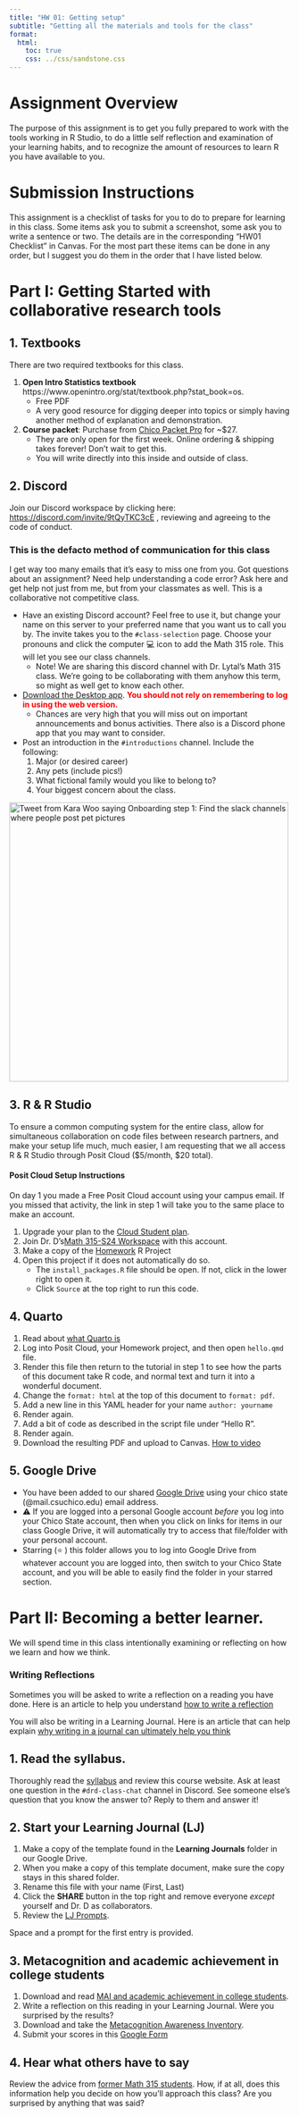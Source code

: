 ```yaml
---
title: "HW 01: Getting setup"
subtitle: "Getting all the materials and tools for the class"
format: 
  html: 
    toc: true
    css: ../css/sandstone.css
---
```



# Assignment Overview

The purpose of this assignment is to get you fully prepared to work with the tools working in R Studio, to do a little self reflection and examination of your learning habits, and to recognize the amount of resources to learn R you have available to you. 


# Submission Instructions

This assignment is a checklist of tasks for you to do to prepare for learning in this class. Some items ask you to submit a screenshot, some ask you to write a sentence or two. The details are in the corresponding "HW01 Checklist" in Canvas. For the most part these items can be done in any order, but I suggest you do them in the order that I have listed below. 



# Part I: Getting Started with collaborative research tools

## 1. Textbooks

There are two required textbooks for this class. 

1. **Open Intro Statistics textbook** https://www.openintro.org/stat/textbook.php?stat_book=os. 
    - Free PDF
    - A very good resource for digging deeper into topics or simply having another method of explanation and demonstration.
    
    
2. **Course packet**: Purchase from [Chico Packet Pro](https://www.chicopacketpro.com/) for ~$27. 
    - They are only open for the first week. Online ordering & shipping takes forever! Don't wait to get this. 
    - You will write directly into this inside and outside of class. 


## 2. Discord

Join our Discord workspace by clicking here: [https://discord.com/invite/9tQyTKC3cE](https://discord.com/invite/9tQyTKC3cE) , reviewing and agreeing to the code of conduct. 

:::{.callout-important}
### This is the defacto method of communication for this class
I get way too many emails that it's easy to miss one from you. Got questions about an assignment? Need help understanding a code error? Ask here and get help not just from me, but from your classmates as well. This is a collaborative not competitive class.
:::

* Have an existing Discord account? Feel free to use it, but change your name on this server to your preferred name that you want us to call you by. 
The invite takes you to the `#class-selection` page. Choose your pronouns and click the computer 💻️ icon to add the Math 315 role. This will let you see our class channels. 
    - Note! We are sharing this discord channel with Dr. Lytal's Math 315 class. We're going to be collaborating with them anyhow this term, so might as well get to know each other. 
* [Download the Desktop app](https://discord.com/download). <span style="color:red">**You should not rely on remembering to log in using the web version.**</span> 
    - Chances are very high that you will miss out on important announcements and bonus activities. There also is a Discord phone app that you may want to consider. 
* Post an introduction in the `#introductions` channel. Include the following:
    1. Major (or desired career)
    2. Any pets (include pics!)
    3. What fictional family would you like to belong to? 
    4. Your biggest concern about the class. 

<a href = "https://twitter.com/kara_woo/status/1374132865370234881">
<img class="circle" src="images/hw00_slack_pets.png"
width="500px" 
alt="Tweet from Kara Woo saying Onboarding step 1: Find the slack channels where people post pet pictures" 
title = "Onboarding step 1: Find the slack channels where people post pet pictures"/>
</a>


## 3. R & R Studio

To ensure a common computing system for the entire class, allow for simultaneous collaboration on code files between research partners, and make your setup life much, much easier, I am requesting that we all access R & R Studio through Posit Cloud ($5/month, $20 total). 


#### Posit Cloud Setup Instructions

On day 1 you made a Free Posit Cloud account using your campus email. If you missed that activity, the link in step 1 will take you to the same place to make an account. 

1. Upgrade your plan to the [Cloud Student plan](https://posit.cloud/plans/student). 
2. Join Dr. D's[Math 315-S24 Workspace](https://posit.cloud/spaces/466257/join?access_code=CJBtbhV72o3pELwuol4pUWNdp6-_Tas4tGazkJlR) with this account. 
3. Make a copy of the [Homework](https://posit.cloud/spaces/466257/content/7359199) R Project
4. Open this project if it does not automatically do so. 
    - The `install_packages.R` file should be open. If not, click in the lower right to open it.
    - Click `Source` at the top right to run this code. 


## 4. Quarto

1. Read about [what Quarto is](https://quarto.org/docs/get-started/hello/rstudio.html)
2. Log into Posit Cloud, your Homework project, and then open `hello.qmd` file. 
3. Render this file then return to the tutorial in step 1 to see how the parts of this document take R code, and normal text and turn it into a wonderful document. 
4. Change the `format: html` at the top of this document to `format: pdf`.
5. Add a new line in this YAML header for your name `author: yourname`
6. Render again. 
7. Add a bit of code as described in the script file under "Hello R". 
8. Render again.
7. Download the resulting PDF and upload to Canvas. [How to video](https://www.youtube.com/watch?v=cAHCMpPJx3k)

## 5. Google Drive

* You have been added to our shared [Google Drive](https://drive.google.com/drive/u/0/folders/1HwbunVx8BS5EFJUUFlsG5HOFcWNa9uxM) using your chico state (@mail.csuchico.edu) email address. 
* ⚠️ If you are logged into a personal Google account _before_ you log into your Chico State account, then when you click on links for items in our class Google Drive, it will automatically try to access that file/folder with your personal account. 
* Starring (⭐ ) this folder allows you to log into Google Drive from whatever account you are logged into, then switch to your Chico State account, and you will be able to easily find the folder in your starred section. 



 

# Part II: Becoming a better learner. 

We will spend time in this class intentionally examining or reflecting on how we learn and how we think. 

:::{.callout-warning icon=false}
### Writing Reflections
Sometimes you will be asked to write a reflection on a reading you have done. Here is an article to help you understand [how to write a reflection](https://www.quora.com/What-does-it-mean-to-reflect-on-reading)

You will also be writing in a Learning Journal. Here is an article that can help explain [why writing in a journal can ultimately help you think](https://www.teachthought.com/literacy/20-types-of-learning-journals-that-help-students-think/)
:::

## 1. Read the syllabus. 

Thoroughly read the [syllabus](syllabus.html) and review this course website. Ask at least one question in the `#drd-class-chat` channel in Discord. See someone else's question that you know the answer to? Reply to them and answer it! 

## 2. Start your Learning Journal (LJ)

1. Make a copy of the template found in the **Learning Journals** folder in our Google Drive.
2. When you make a copy of this template document, make sure the copy stays in this shared folder.
3. Rename this file with your name (First, Last)
4. Click the **SHARE** button in the top right and remove everyone _except_ yourself and Dr. D as collaborators. 
5. Review the [LJ Prompts](learning/metacognition-prompts.html). 

Space and a prompt for the first entry is provided. 

## 3. Metacognition and academic achievement in college students

1. Download and read [MAI and academic achievement in college students](reading/MAI and academic achievement in college students.pdf). 
2. Write a reflection on this reading in your Learning Journal. Were you surprised by the results? 
3. Download and take the [Metacognition Awareness Inventory](reading/Metacognition Awareness Inventory.pdf). 
4. Submit your scores in this [Google Form](https://goo.gl/forms/FYgjJk72T3147e7f1)

## 4. Hear what others have to say

Review the advice from [former Math 315 students](reading/Advice from prior Math 315 students.pdf). How, if at all, does this information help you decide on how you'll approach this class? Are you surprised by anything that was said? 
